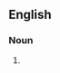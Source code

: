 {{also|party-poopers}}

==English==

===Noun===
{{head|en|noun form}}

# {{plural of|en|party pooper}}